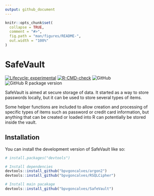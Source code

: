 ```yaml
---
output: github_document
---
```


<!-- README.md is generated from README.Rmd. Please edit that file -->

```r
knitr::opts_chunk$set(
  collapse = TRUE,
  comment = "#>",
  fig.path = "man/figures/README-",
  out.width = "100%"
)
```

# SafeVault

<!-- badges: start -->

[![Lifecycle: experimental](https://img.shields.io/badge/lifecycle-experimental-orange.svg)](https://lifecycle.r-lib.org/articles/stages.html#experimental) [![R-CMD-check](https://github.com/bpvgoncalves/SafeVault/actions/workflows/R-CMD-check.yaml/badge.svg)](https://github.com/bpvgoncalves/SafeVault/actions/workflows/R-CMD-check.yaml) ![GitHub](https://img.shields.io/github/license/bpvgoncalves/SafeVault?color=black) ![GitHub R package version](https://img.shields.io/github/r-package/v/bpvgoncalves/SafeVault?color=black&label=Version%20GitHub)

<!-- badges: end -->

SafeVault is aimed at secure storage of data. It started as a way to store passwords locally, but it can be used to store several types of items.

Some helper functions are included to allow creation and processing of specific types of items such as password or credit card information, but anything that can be created or loaded into R can potentially be stored inside the vault.

## Installation

You can install the development version of SafeVault like so:

``` r
# install.packages("devtools")

# Install dependencies
devtools::install_github("bpvgoncalves/argon2")
devtools::install_github("bpvgoncalves/RSQLCipher")

# Install main pacakage
devtools::install_github("bpvgoncalves/SafeVault")
```

